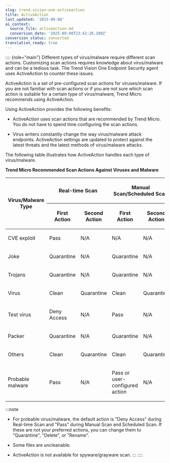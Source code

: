 ```yaml
---
slug: trend-vision-one-activeaction
title: ActiveAction
last_updated: '2025-09-08'
ai_context:
  source_file: activeaction.md
  conversion_date: '2025-09-08T23:42:26.100Z'
conversion_status: converted
translation_ready: true
---
```


:::: {role="main"}
Different types of virus/malware require different scan actions. Customizing scan actions requires knowledge about virus/malware and can be a tedious task. The Trend Vision One Endpoint Security agent uses ActiveAction to counter these issues.

ActiveAction is a set of pre-configured scan actions for viruses/malware. If you are not familiar with scan actions or if you are not sure which scan action is suitable for a certain type of virus/malware, Trend Micro recommends using ActiveAction.

Using ActiveAction provides the following benefits:

- ActiveAction uses scan actions that are recommended by Trend Micro. You do not have to spend time configuring the scan actions.

- Virus writers constantly change the way virus/malware attack endpoints. ActiveAction settings are updated to protect against the latest threats and the latest methods of virus/malware attacks.

The following table illustrates how ActiveAction handles each type of virus/malware.

**Trend Micro Recommended Scan Actions Against Viruses and Malware**

<table>
<colgroup>
<col style="width: 23%" />
<col style="width: 19%" />
<col style="width: 20%" />
<col style="width: 19%" />
<col style="width: 19%" />
</colgroup>
<thead>
<tr>
<th rowspan="2"><p>Virus/Malware Type</p></th>
<th colspan="2"><p>Real-time Scan</p></th>
<th colspan="2"><p>Manual Scan/Scheduled Scan</p></th>
</tr>
<tr>
<th><p>First Action</p></th>
<th><p>Second Action</p></th>
<th><p>First Action</p></th>
<th><p>Second Action</p></th>
</tr>
</thead>
<tbody>
<tr>
<td><p>CVE exploit</p></td>
<td><p>Pass</p></td>
<td><p>N/A</p></td>
<td><p>N/A</p></td>
<td><p>N/A</p></td>
</tr>
<tr>
<td><p>Joke</p></td>
<td><p>Quarantine</p></td>
<td><p>N/A</p></td>
<td><p>Quarantine</p></td>
<td><p>N/A</p></td>
</tr>
<tr>
<td><p>Trojans</p></td>
<td><p>Quarantine</p></td>
<td><p>N/A</p></td>
<td><p>Quarantine</p></td>
<td><p>N/A</p></td>
</tr>
<tr>
<td><p>Virus</p></td>
<td><p>Clean</p></td>
<td><p>Quarantine</p></td>
<td><p>Clean</p></td>
<td><p>Quarantine</p></td>
</tr>
<tr>
<td><p>Test virus</p></td>
<td><p>Deny Access</p></td>
<td><p>N/A</p></td>
<td><p>Pass</p></td>
<td><p>N/A</p></td>
</tr>
<tr>
<td><p>Packer</p></td>
<td><p>Quarantine</p></td>
<td><p>N/A</p></td>
<td><p>Quarantine</p></td>
<td><p>N/A</p></td>
</tr>
<tr>
<td><p>Others</p></td>
<td><p>Clean</p></td>
<td><p>Quarantine</p></td>
<td><p>Clean</p></td>
<td><p>Quarantine</p></td>
</tr>
<tr>
<td><p>Probable malware</p></td>
<td><p>Pass</p></td>
<td><p>N/A</p></td>
<td><p>Pass or user-configured action</p></td>
<td><p>N/A</p></td>
</tr>
</tbody>
</table>

:::note

- For probable virus/malware, the default action is "Deny Access" during Real-time Scan and "Pass" during Manual Scan and Scheduled Scan. If these are not your preferred actions, you can change them to "Quarantine", "Delete", or "Rename".

- Some files are uncleanable.

- ActiveAction is not available for spyware/grayware scan.
:::
::::

